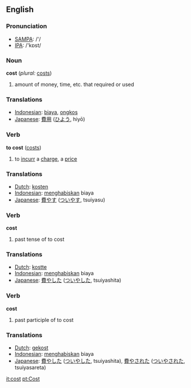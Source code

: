 ==English==

=== Pronunciation ===
*[[w:SAMPA|SAMPA]]: /'/
*[[w:IPA|IPA]]: /'kɒst/

=== Noun ===
'''cost'''  (''plural:'' [[costs]])
# amount of money, time, etc. that required or used

=== Translations ===
*[[Indonesian]]: [[biaya]], [[ongkos]]
*[[Japanese]]: [[費用]] ([[ひよう]], hiyō)

=== Verb ===
'''to cost''' ([[costs]])
# to [[incurr]] a [[charge]], a [[price]]

=== Translations ===
*[[Dutch]]: [[kosten]]
*[[Indonesian]]: [[habis|menghabiskan]] biaya
*[[Japanese]]: [[費やす]] ([[ついやす]], tsuiyasu)

=== Verb ===
'''cost'''
# past tense of to cost

=== Translations ===
*[[Dutch]]: [[kostte]]
*[[Indonesian]]: [[habis|menghabiskan]] biaya
*[[Japanese]]: [[費やした]] ([[ついやした]], tsuiyashita)

=== Verb ===
'''cost'''
# past participle of to cost

=== Translations ===
*[[Dutch]]: [[gekost]]
*[[Indonesian]]: [[habis|menghabiskan]] biaya
*[[Japanese]]: [[費やした]] ([[ついやした]], tsuiyashita), [[費やされた]] ([[ついやされた]], tsuiyasareta)

[[it:cost]]
[[pt:Cost]]